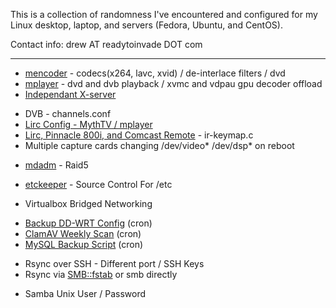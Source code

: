 This is a collection of randomness I've encountered and configured for my Linux desktop, laptop, and servers (Fedora, Ubuntu, and CentOS).

Contact info: drew AT readytoinvade DOT com
----


*[[mencoder]] - codecs(x264, lavc, xvid) / de-interlace filters / dvd
*[[mplayer]] - dvd and dvb playback / xvmc and vdpau gpu decoder offload
*[[Independant X-server]]


*DVB - channels.conf
*[[Lirc Config - MythTV / mplayer]]
*[[Lirc, Pinnacle 800i, and Comcast Remote]] - ir-keymap.c
*Multiple capture cards changing /dev/video* /dev/dsp* on reboot


*[[mdadm]] - Raid5


*[[etckeeper]] - Source Control For /etc


*Virtualbox Bridged Networking


*[[Backup DD-WRT Config]] (cron)
*[[ClamAV Weekly Scan]] (cron)
*[[MySQL Backup Script]] (cron)


*Rsync over SSH - Different port / SSH Keys
*Rsync via SMB::fstab or smb directly


*Samba Unix User / Password